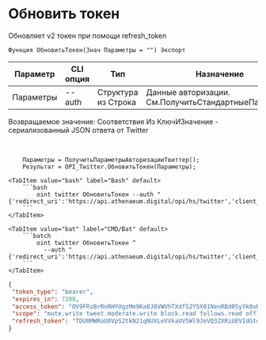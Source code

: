 ﻿---
sidebar_position: 3
---


# Обновить токен
 Обновляет v2 токен при помощи refresh_token



`Функция ОбновитьТокен(Знач Параметры = "") Экспорт`

  | Параметр | CLI опция | Тип | Назначение |
  |-|-|-|-|
  | Параметры | --auth | Структура из Строка | Данные авторизации. См.ПолучитьСтандартныеПараметры |

  
  Возвращаемое значение:   Соответствие Из КлючИЗначение - сериализованный JSON ответа от Twitter

<br/>




```bsl title="Пример кода"
    Параметры = ПолучитьПараметрыАвторизацииТвиттер();
    Результат = OPI_Twitter.ОбновитьТокен(Параметры);
```
    

 <Tabs>
  
    <TabItem value="bash" label="Bash" default>
        ```bash
            oint twitter ОбновитьТокен --auth "{'redirect_uri':'https://api.athenaeum.digital/opi/hs/twitter','client_id':'***','client_secret':'***','access_token':'***','refresh_token':'***','oauth_token':'***','oauth_token_secret':'***','oauth_consumer_key':'***','oauth_consumer_secret':'***'}"
        ```
    </TabItem>
  
    <TabItem value="bat" label="CMD/Bat" default>
        ```batch
            oint twitter ОбновитьТокен ^
              --auth "{'redirect_uri':'https://api.athenaeum.digital/opi/hs/twitter','client_id':'***','client_secret':'***','access_token':'***','refresh_token':'***','oauth_token':'***','oauth_token_secret':'***','oauth_consumer_key':'***','oauth_consumer_secret':'***'}"
        ```
    </TabItem>
</Tabs>


```json title="Результат"
{
 "token_type": "bearer",
 "expires_in": 7200,
 "access_token": "OV9FRzBrRnRHYUgzMm9Ka0J0VWVhTXdfS2Y5X01NenRBd05yYk0xRGo4TUdNOjE3Mjg0MDc4NTI0ODU6MToxOmF0OjE",
 "scope": "mute.write tweet.moderate.write block.read follows.read offline.access list.write bookmark.read list.read tweet.write space.read block.write like.write like.read users.read tweet.read bookmark.write mute.read follows.write",
 "refresh_token": "TDU0MWRoU0VpS2tkN21qNUVLeVVkaUV5Wl9JeVQ3ZXRiUEVIdGtoQUlGWHhNOjE3Mjg0MDc4NTI0ODU6MToxOnJ0OjE"
}
```
